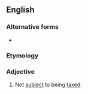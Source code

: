 {{also|non-taxable}}

==English==

===Alternative forms===
* {{l|en|non-taxable}}

===Etymology===
{{prefix|en|non|taxable}}

===Adjective===
{{en-adj|-}}

# Not [[subject]] to being [[tax]]ed.